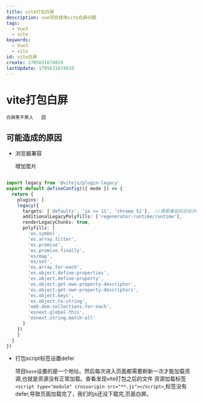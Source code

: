 ```yaml
---
title: vite打包白屏
description: vue项目使用vite白屏问题
tags:
  - Vue3
  - vite
keywords:
  - Vue3
  - vite
id: vite白屏
create: 1705631674819
lastUpdate: 1705631674819
---
```


# vite打包白屏

    白屏黑不黑人   囧

## 可能造成的原因

- 浏览器兼容

    增加垫片
```ts:vite.config.ts

import legacy from '@vitejs/plugin-legacy'
export default defineConfig(({ mode }) => {
  return {
    plugins: [
    legacy({
      targets: ['defaults', 'ie >= 11', 'chrome 52'],  //需要兼容的目标列表，可以设置多个
      additionalLegacyPolyfills: ['regenerator-runtime/runtime'],
      renderLegacyChunks: true,
      polyfills: [
        'es.symbol',
        'es.array.filter',
        'es.promise',
        'es.promise.finally',
        'es/map',
        'es/set',
        'es.array.for-each',
        'es.object.define-properties',
        'es.object.define-property',
        'es.object.get-own-property-descriptor',
        'es.object.get-own-property-descriptors',
        'es.object.keys',
        'es.object.to-string',
        'web.dom-collections.for-each',
        'esnext.global-this',
        'esnext.string.match-all'
      ]
    })
    ]
  }
})

```

- 打包script标签设置defer
  
  项目`base`设置的是一个地址。然后每次进入页面都需要刷新一次才能加载资源,也就是资源没有正常加载。查看发现vite打包之后的文件
  资源加载标签`<script type="module" crossorigin src="**.js"></script>`,标签没有defer,导致页面加载完了，我们的js还没下载完,页面白屏。
  
